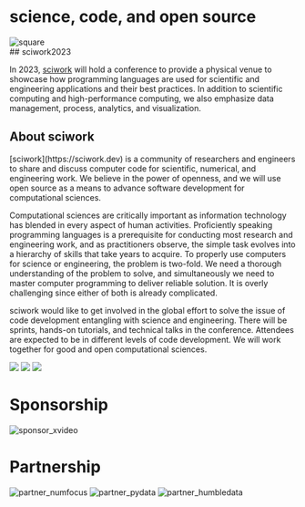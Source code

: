 
# science, code, and open source

<div className="tablet:tw-flex tablet:tw-items-start">
  <Image
    className="tablet:tw-mr-5 tablet:tw-w-2/5 tablet:tw-mt-14"
    src={squareImg}
    alt="square"
  />
  <div className="tablet:tw-w-3/5">
## sciwork2023

In 2023, [sciwork](https://sciwork.dev) will hold a conference to provide a
physical venue to showcase how programming languages are used for scientific
and engineering applications and their best practices. In addition to
scientific computing and high-performance computing, we also emphasize data
management, process, analytics, and visualization.

  </div>
</div>

## About sciwork

<div className="tw-mb-14 tablet:tw-mb-20 tablet:tw-flex tablet:tw-items-start">
  <div className="tablet:tw-w-3/5">
[sciwork](https://sciwork.dev) is a community of researchers and engineers to
share and discuss computer code for scientific, numerical, and engineering
work. We believe in the power of openness, and we will use open source as a
means to advance software development for computational sciences.

Computational sciences are critically important as information technology has
blended in every aspect of human activities. Proficiently speaking programming
languages is a prerequisite for conducting most research and engineering work,
and as practitioners observe, the simple task evolves into a hierarchy of
skills that take years to acquire. To properly use computers for science or
engineering, the problem is two-fold. We need a thorough understanding of the
problem to solve, and simultaneously we need to master computer programming to
deliver reliable solution. It is overly challenging since either of both is
already complicated.

sciwork would like to get involved in the global effort to solve the issue of
code development entangling with science and engineering. There will be
sprints, hands-on tutorials, and technical talks in the conference. Attendees
are expected to be in different levels of code development. We will work
together for good and open computational sciences.

  </div>
  <div className="tw-flex tw-flex-col tablet:tw-ml-5 tablet:tw-w-2/5">
    <img src="https://live.staticflickr.com/65535/52838576141_6faeaeb37e_k.jpg" />
    <img src="https://live.staticflickr.com/65535/52838761559_16ef82dba5_k.jpg" />
    <img src="https://live.staticflickr.com/65535/52919230990_ec629d4edb_k.jpg" />
  </div>
</div>

# Sponsorship

<div className="tw-mb-14 tw-flex tw-flex-col tw-items-center tablet:tw-mb-20 tablet:tw-h-60 tablet:tw-flex-row tablet:tw-items-start tablet:tw-justify-center">
  <Image
    className="tw-w-48 tw-object-contain tablet:tw-mx-10"
    src={sponsor_xvideo}
    alt="sponsor_xvideo"
  />
</div>

# Partnership

<div className="tw-flex tw-flex-col tw-items-center tablet:tw-h-48 tablet:tw-flex-row tablet:tw-justify-center">
  <Image
    className="tw-w-48 tw-object-contain tablet:tw-mx-10 tablet:tw-w-1/4"
    src={partner_numfocus}
    alt="partner_numfocus"
  />
  <Image
    className=" tw-w-48 tw-object-contain tablet:tw-mx-10 tablet:tw-w-1/4"
    src={partner_pydata}
    alt="partner_pydata"
  />
  <Image
    className="tw-w-48 tw-object-contain tablet:tw-mx-10 tablet:tw-w-1/4"
    src={partner_humbledata}
    alt="partner_humbledata"
  />
</div>
